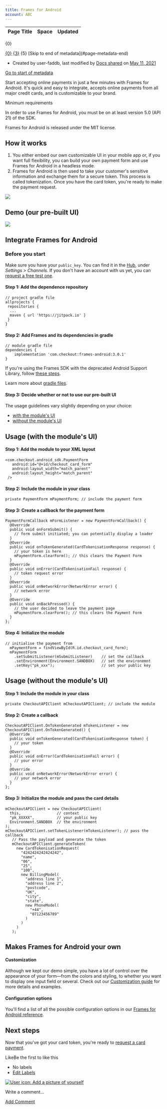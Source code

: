 ```yaml
---
title: Frames for Android
account: ABC
---
```


<table class="aui"> <thead> <tr class="header"> <th class="search-result-title">Page Title</th> <th class="search-result-space">Space</th> <th class="search-result-date">Updated</th> </tr> </thead> </table> <p class="search-result-count">{0}</p> <tr class="search-result"> <td class="search-result-title"><a href="{1}" class="content-type-{2}"><span>{0}</span></a></td> <td class="search-result-space"><a class="space" href="/display/{4}/" title="{3}">{3}</a></td> <td class="search-result-date"><span class="date" title="{6}">{5}</span></td> </tr> [Skip to end of metadata](#page-metadata-end)

*   Created by user-faddb, last modified by [Docs shared](    /display/~docs-shared
    ) on [May 11, 2021](/pages/diffpagesbyversion.action?pageId=2785313&selectedPageVersions=29&selectedPageVersions=30 "Show changes")

[Go to start of metadata](#page-metadata-start)

Start accepting online payments in just a few minutes with Frames for Android. It's quick and easy to integrate, accepts online payments from all major credit cards, and is customizable to your brand.

Minimum requirements

In order to use Frames for Android, you must be on at least version 5.0 (API 21) of the SDK.

Frames for Android is released under the MIT license.

How it works
------------

1.  You either embed our own customizable UI in your mobile app or, if you want full flexibility, you can build your own payment form and use Frames for Android in a headless mode.
2.  Frames for Android is then used to take your customer's sensitive information and exchange them for a secure token. This process is called tokenization. Once you have the card token, you're ready to make the payment request.

![](/download/attachments/2785313/Frames%20for%20Android.png?version=5&modificationDate=1620730538611&api=v2)

Demo (our pre-built UI)
-----------------------

![](/download/attachments/2785313/frames-android-demo.gif?version=1&modificationDate=1587028367338&api=v2)

Integrate Frames for Android
----------------------------

### Before you start

Make sure you have your `public_key`. You can find it in the [Hub](https://hub.checkout.com), under _Settings > Channels._ If you don't have an account with us yet, you can [request a free test one](https://checkout.com/get-test-account).

#### Step 1: Add the dependence repository

    // project gradle file
    allprojects {
     repositories {
      ...
      maven { url 'https://jitpack.io' }
     }
    }

#### Step 2: Add Frames and its dependencies in gradle

    // module gradle file
    dependencies {
        implementation 'com.checkout:frames-android:3.0.1'
    }

If you're using the Frames SDK with the deprecated Android Support Library, follow [these steps](https://github.com/checkout/frames-android/blob/master/readme-docs/archive/readme-v2-releases.md#releases-up-to-220).

Learn more about [gradle files](https://developer.android.com/studio/build).

#### Step 3: Decide whether or not to use our pre-built UI

The usage guidelines vary slightly depending on your choice:

*   [with the module's UI](#FramesforAndroid-with-UI)
*   [without the module's UI](#FramesforAndroid-without-UI)

Usage (with the module's UI)
----------------------------

#### Step 1: Add the module to your XML layout

    <com.checkout.android_sdk.PaymentForm
       android:id="@+id/checkout_card_form"
       android:layout_width="match_parent"
       android:layout_height="match_parent"
     />

#### Step 2: Include the module in your class

    private PaymentForm mPaymentForm; // include the payment form

#### Step 3: Create a callback for the payment form

    PaymentFormCallback mFormListener = new PaymentFormCallback() {
      @Override
      public void onFormSubmit() {
        // form submit initiated; you can potentially display a loader 
      }
      @Override
      public void onTokenGenerated(CardTokenisationResponse response) {
        // your token is here
        mPaymentForm.clearForm(); // this clears the Payment Form
      }
      @Override
      public void onError(CardTokenisationFail response) {
        // token request error
      }
      @Override
      public void onNetworkError(NetworkError error) {
        // network error
      }
      @Override
      public void onBackPressed() {
        // the user decided to leave the payment page
        mPaymentForm.clearForm(); // this clears the Payment Form
      }
    };

#### Step 4: Initialize the module

    // initialise the payment from 
      mPaymentForm = findViewById(R.id.checkout_card_form);
      mPaymentForm
        .setSubmitListener(mSubmitListener)    // set the callback
        .setEnvironment(Environment.SANDBOX)   // set the environemnt
        .setKey("pk_xxx");                     // set your public key 

Usage (without the module's UI)
-------------------------------

#### Step 1: Include the module in your class

    private CheckoutAPIClient mCheckoutAPIClient; // include the module

#### Step 2: Create a callback

    CheckoutAPIClient.OnTokenGenerated mTokenListener = new CheckoutAPIClient.OnTokenGenerated() {
      @Override
      public void onTokenGenerated(CardTokenisationResponse token) {
        // your token
      }
      @Override
      public void onError(CardTokenisationFail error) {
        // your error
      }
      @Override
      public void onNetworkError(NetworkError error) {
        // your network error
      }
    };

#### Step 3: Initialize the module and pass the card details

    mCheckoutAPIClient = new CheckoutAPIClient(
      this,                // context
      "pk_XXXXX",          // your public key
      Environment.SANDBOX  // the environment
    );
    mCheckoutAPIClient.setTokenListener(mTokenListener); // pass the callback
       // Pass the payload and generate the token
       mCheckoutAPIClient.generateToken(
         new CardTokenisationRequest(
           "4242424242424242",
           "name",
           "06",
           "25",
           "100",
           new BillingModel(
             "address line 1",
             "address line 2",
             "postcode",
             "UK",
             "city",
             "state",
             new PhoneModel(
               "+44",
               "07123456789"
             )
           )
         )
       );

Makes Frames for Android your own
---------------------------------

#### Customization

Although we kept our demo simple, you have a lot of control over the appearance of your form—from the colors and styling, to whether you want to display one input field or several. Check out our [Customization guide](/display/DOCS/Customization+guide) for more details and examples.

#### Configuration options

You'll find a list of all the possible configuration options in our [Frames for Android reference](/display/DOCS/Frames+for+Android+reference).

Next steps
----------

Now that you've got your card token, you're ready to [request a card payment](/display/DOCS/Request+a+card+payment).

LikeBe the first to like this

*   No labels
*   [Edit Labels](# "Edit Labels (Type 'l')")

[![User icon: Add a picture of yourself](/s/en_GB/7901/abf7b35644d5a5d1d7e4b0969a83e8eb2b569fb5/_/images/icons/profilepics/add_profile_pic.svg)](/users/profile/editmyprofilepicture.action)

Write a comment…

[Add Comment](/display/DOCS/Frames+for+Android?showComments=true&showCommentArea=true#addcomment)